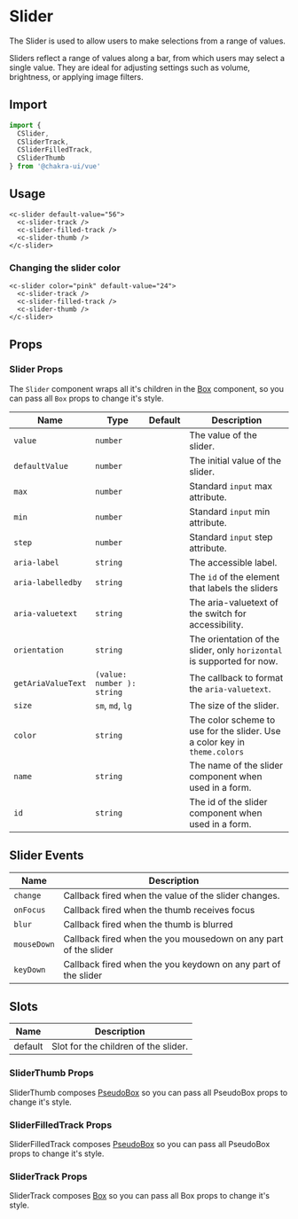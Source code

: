 
<SEO
  title="Slider"
  description="The Slider is used to allow users to make selections from a range of values."
/>

# Slider

The Slider is used to allow users to make selections from a range of values.

Sliders reflect a range of values along a bar, from which users may select a
single value. They are ideal for adjusting settings such as volume, brightness,
or applying image filters.

<carbon-ad />

## Import

```js
import {
  CSlider,
  CSliderTrack,
  CSliderFilledTrack,
  CSliderThumb
} from '@chakra-ui/vue'
```

## Usage

```vue live=true
<c-slider default-value="56">
  <c-slider-track />
  <c-slider-filled-track />
  <c-slider-thumb />
</c-slider>
```

### Changing the slider color

```vue live=true
<c-slider color="pink" default-value="24">
  <c-slider-track />
  <c-slider-filled-track />
  <c-slider-thumb />
</c-slider>
```

## Props

### Slider Props

The `Slider` component wraps all it's children in the [Box](/box) component, so
you can pass all `Box` props to change it's style.

| Name               | Type                       | Default | Description                                                               |
| ------------------ | -------------------------- | ------- | ------------------------------------------------------------------------- |
| `value`            | `number`                   |         | The value of the slider.                                                  |
| `defaultValue`     | `number`                   |         | The initial value of the slider.                                          |
| `max`              | `number`                   |         | Standard `input` max attribute.                                           |
| `min`              | `number`                   |         | Standard `input` min attribute.                                           |
| `step`             | `number`                   |         | Standard `input` step attribute.                                          |
| `aria-label`       | `string`                   |         | The accessible label.                                                     |
| `aria-labelledby`  | `string`                   |         | The `id` of the element that labels the sliders                           |
| `aria-valuetext`   | `string`                   |         | The aria-valuetext of the switch for accessibility.                       |
| `orientation`      | `string`                   |         | The orientation of the slider, only `horizontal` is supported for now.    |
| `getAriaValueText` | `(value: number ): string` |         | The callback to format the `aria-valuetext`.                              |
| `size`             | `sm`, `md`, `lg`           |         | The size of the slider.                                                   |
| `color`            | `string`                   |         | The color scheme to use for the slider. Use a color key in `theme.colors` |
| `name`             | `string`                   |         | The name of the slider component when used in a form.                     |
| `id`               | `string`                   |         | The id of the slider component when used in a form.                       |

## Slider Events

| Name        | Description                                                     |
| ----------- | --------------------------------------------------------------- |
| `change`    | Callback fired when the value of the slider changes.            |
| `onFocus`   | Callback fired when the thumb receives focus                    |
| `blur`      | Callback fired when the thumb is blurred                        |
| `mouseDown` | Callback fired when the you mousedown on any part of the slider |
| `keyDown`   | Callback fired when the you keydown on any part of the slider   |

## Slots

| Name    | Description                          |
| ------- | ------------------------------------ |
| default | Slot for the children of the slider. |

### SliderThumb Props

SliderThumb composes [PseudoBox](/pseudobox) so you can pass all PseudoBox props
to change it's style.

### SliderFilledTrack Props

SliderFilledTrack composes [PseudoBox](/pseudobox) so you can pass all PseudoBox
props to change it's style.

### SliderTrack Props

SliderTrack composes [Box](/box) so you can pass all Box props to change it's
style.
